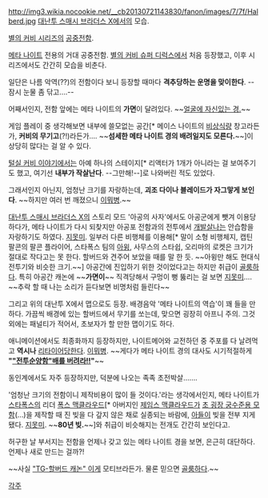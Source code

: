 http://img3.wikia.nocookie.net/__cb20130721143830/fanon/images/7/7f/Halberd.jpg
[[대난투 스매시 브라더스 X]]에서의 모습.

[[별의 커비 시리즈]]의 [[공중전함]].

[[메타 나이트]] 전용의 거대 공중전함.
[[별의 커비 슈퍼 디럭스]]에서 처음 등장했고, 이후 시리즈에서도 간간히 모습을 비춘다.

일단은 나름 악역(??)의 전함이다 보니 등장할 때마다 '''격추당하는 운명을 맞이한다'''. --잠시 눈물 좀 닦고….--

어째서인지, 전함 앞에는 메타 나이트의 '''가면'''이 달려있다. ~~[[나르시스트|얼굴에 자신있는 경.]]~~

게임 플레이 중 생각해보면 내부에 쓸모없는 공간[* 메이스 나이트의 [[비상식량]] 창고라든가, '''커비의 무기고'''(?!)라든가…. ~~'''섬세한 메타 나이트 경의 배려일지도 모른다.'''~~]이 상당히 많다는 걸 알 수 있다.

[[털실 커비 이야기]]에서는 아예 하나의 스테이지[* 리액터가 1개가 아니라는 걸 보여주기도 했고, 여기선 '''내부가 작살난다'''. --그만해!--]로 나와버린 적도 있었다.

그래서인지 아닌지, 엄청난 크기를 자랑하는데, '''괴조 다이나 블레이드가 자그맣게 보인다'''. ~~하지만 여러 번 깨졌으니 [[이뭐병]].~~

[[대난투 스매시 브라더스 X]]의 스토리 모드 '아공의 사자'에서도 아공군에게 뺏겨 이용당하다가, 메타 나이트가 다시 되찾지만 아공포 전함과의 전투에서 [[개발살]]나는 안습함을 자랑하기도 하였다. [[지못미]]. 일부러 다른 비행체를 이용해[* 말이 소형 비행체지, 캡틴 팔콘의 팔콘 플라이어, 스타폭스 팀의 [[아윙]], 사무스의 스타쉽, 오리마의 로켓은 크기가 절대로 작다고는 못 한다. 할버드와 견주어 보았을 때를 말 한 듯. ~~아윙만 해도 현대식 전투기와 비슷한 크기.~~] 아공간에 진입하기 위한 것이었다고는 하지만 취급이 [[골룸]]하다. 특히 아공간 캐논에 ~~'''가면이'''~~ 직격당해서 구멍이 뻥 뚫리는 걸 보면 [[지못미]]…. ~~추락 할 때 나는 소리가 듣다보면 비명처럼 들린다~~

그리고 위의 대난투 X에서 맵으로도 등장. 배경음악 '메타 나이트의 역습'이 꽤 들을 만 하다. 가끔씩 배경에 있는 할버드에서 무기를 쏘는데, 맞으면 굉장히 아프니 주의. 그것 외에는 패널티가 적어서, 초보자가 할 만한 맵이기도 하다.

애니메이션에서도 최종화까지 등장하지만, 나이트메어와 교전하던 중 주포를 다 날려먹고 '''역시나''' [[리타이어]]당한다. [[이뭐병]]. ~~게다가 메타 나이트 경의 대사도 시기적절하게 '''"[["전투순양함"배를 버려라!!]]"'''~~

동인계에서도 자주 등장하지만, 덕분에 나오는 족족 초전박살…….

'엄청난 크기의 전함이니 제작비용이 많이 들 것이다.'라는 생각에서인지, 메타 나이트가 [[스타폭스]]의 리더 [[폭스 맥클라우드]][* 아버지인 [[제임스 맥클라우드]]가 [[그레이트 폭스|초 굉장 궁수준용 모함]](…)을 제작할 때 진 빚을 다 갚지 않은 채로 실종되는 바람에, [[폭스 맥클라우드|아들]]이 빚을 전부 지게 됐다. [[지못미]]. ~~'''80년 빚.'''~~]와 취급이 비슷해지는 전개도 간간히 보인다고.

허구한 날 부서지는 전함을 언제나 갖고 있는 메타 나이트 경을 보면, 은근히 대단하다. 언제나 새로 만드는 걸까?!

~~사실 [["TG-할버드 캐논" 이게]] 모티브라든가. 물론 믿으면 [[골룸]]하다.~~


[[각주]]
